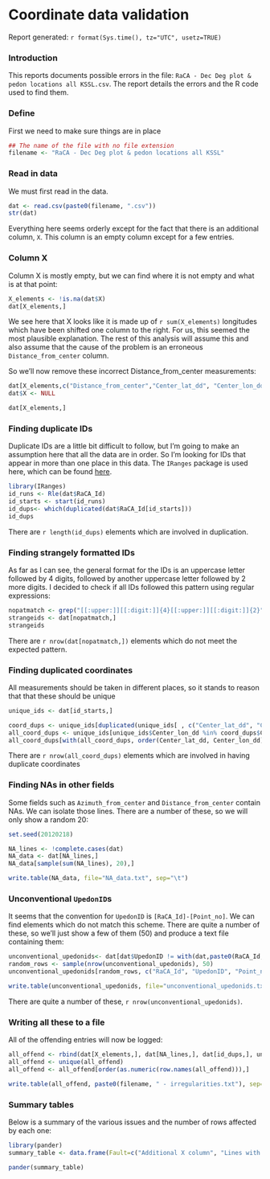 Coordinate data validation
==========================

Report generated: `r format(Sys.time(), tz="UTC", usetz=TRUE)`

### Introduction

This reports documents possible errors in the file: `RaCA - Dec Deg plot & pedon locations all KSSL.csv`. The report details the errors and the R code used to find them.

### Define
First we need to make sure things are in place
```r
## The name of the file with no file extension
filename <- "RaCA - Dec Deg plot & pedon locations all KSSL"  
```

### Read in data
We must first read in the data.
```r
dat <- read.csv(paste0(filename, ".csv"))
str(dat)
```

Everything here seems orderly except for the fact that there is an additional column, `X`. This column is an empty column except for a few entries.

### Column X

Column X is mostly empty, but we can find where it is not empty and what is at that point:

```r
X_elements <- !is.na(dat$X)
dat[X_elements,]
```

We see here that X looks like it is made up of `r sum(X_elements)` longitudes which have been shifted one column to the right. For us, this seemed the most plausible explanation. The rest of this analysis will assume this and also assume that the cause of the problem is an erroneous `Distance_from_center` column.

So we'll now remove these incorrect Distance_from_center measurements:

```r
dat[X_elements,c("Distance_from_center","Center_lat_dd", "Center_lon_dd")] <- dat[X_elements,c("Center_lat_dd", "Center_lon_dd", "X")]
dat$X <- NULL

dat[X_elements,]
```

### Finding duplicate IDs

Duplicate IDs are a little bit difficult to follow, but I'm going to make an assumption here that all the data are in order. So I'm looking for IDs that appear in more than one place in this data. The `IRanges` package is used here, which can be found [here](http://www.bioconductor.org/packages/2.11/bioc/html/IRanges.html).

```r
library(IRanges)
id_runs <- Rle(dat$RaCA_Id)
id_starts <- start(id_runs)
id_dups<- which(duplicated(dat$RaCA_Id[id_starts]))
id_dups
```

There are `r length(id_dups)` elements which are involved in duplication.

### Finding strangely formatted IDs

As far as I can see, the general format for the IDs is an uppercase letter followed by 4 digits, followed by another uppercase letter followed by 2 more digits. I decided to check if all IDs followed this pattern using regular expressions:

```r
nopatmatch <- grep("[[:upper:]][[:digit:]]{4}[[:upper:]][[:digit:]]{2}", dat$RaCA_Id, invert=TRUE)
strangeids <- dat[nopatmatch,]
strangeids
```

There are `r nrow(dat[nopatmatch,])` elements which do not meet the expected pattern.

### Finding duplicated coordinates

All measurements should be taken in different places, so it stands to reason that that these should be unique

```r
unique_ids <- dat[id_starts,]

coord_dups <- unique_ids[duplicated(unique_ids[ , c("Center_lat_dd", "Center_lon_dd")]), ]
all_coord_dups <- unique_ids[unique_ids$Center_lon_dd %in% coord_dups$Center_lon_dd & unique_ids$Center_lat_dd %in% coord_dups$Center_lat_dd, ]
all_coord_dups[with(all_coord_dups, order(Center_lat_dd, Center_lon_dd)),]
```

There are `r nrow(all_coord_dups)` elements which are involved in having duplicate coordinates

### Finding NAs in other fields

Some fields such as `Azimuth_from_center` and `Distance_from_center` contain NAs. We can isolate those lines. There are a number of these, so we will only show a random 20:

```r
set.seed(20120218)

NA_lines <- !complete.cases(dat)
NA_data <- dat[NA_lines,]
NA_data[sample(sum(NA_lines), 20),]

write.table(NA_data, file="NA_data.txt", sep="\t")

```


### Unconventional `UpedonID`s

It seems that the convention for `UpedonID` is `[RaCA_Id]-[Point_no]`. We can find elements which do not match this scheme. There are quite a number of these, so we'll just show a few of them (50) and produce a text file containing them:

```r
unconventional_upedonids<- dat[dat$UpedonID != with(dat,paste0(RaCA_Id, "-", Point_no)),]
random_rows <- sample(nrow(unconventional_upedonids), 50)
unconventional_upedonids[random_rows, c("RaCA_Id", "UpedonID", "Point_no")]

write.table(unconventional_upedonids, file="unconventional_upedonids.txt", sep="\t")
```

There are quite a number of these, `r nrow(unconventional_upedonids)`.

### Writing all these to a file

All of the offending entries will now be logged:

```r
all_offend <- rbind(dat[X_elements,], dat[NA_lines,], dat[id_dups,], unconventional_upedonids, strangeids)
all_offend <- unique(all_offend)
all_offend <- all_offend[order(as.numeric(row.names(all_offend))),]

write.table(all_offend, paste0(filename, " - irregularities.txt"), sep="\t")
```

### Summary tables

Below is a summary of the various issues and the number of rows affected by each one:


```r
library(pander)
summary_table <- data.frame(Fault=c("Additional X column", "Lines with NA", "Duplicated IDs (including original)", "Misformatted upedonids", "Misformatted RaCA IDs"), Count=c(nrow(dat[X_elements,]), nrow(dat[NA_lines,]), nrow(dat[id_dups,]), nrow(unconventional_upedonids), nrow(strangeids)))

pander(summary_table)

```